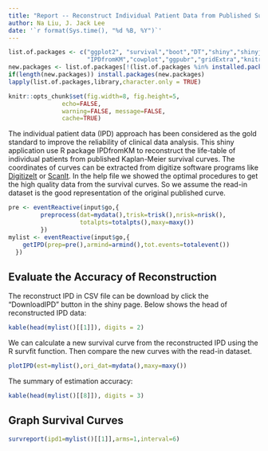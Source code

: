 ```yaml
---
title: "Report -- Reconstruct Individual Patient Data from Published Survival Curves Using IPDfromKM Package"
author: Na Liu, J. Jack Lee
date: '`r format(Sys.time(), "%d %B, %Y")`'
---
```

```r
list.of.packages <- c("ggplot2", "survival","boot","DT","shiny","shinyjs",
                      "IPDfromKM","cowplot","ggpubr","gridExtra","knitr","devtools")
new.packages <- list.of.packages[!(list.of.packages %in% installed.packages()[,"Package"])]
if(length(new.packages)) install.packages(new.packages)
lapply(list.of.packages,library,character.only = TRUE)
```

```r
knitr::opts_chunk$set(fig.width=8, fig.height=5, 
               echo=FALSE, 
               warning=FALSE, message=FALSE, 
               cache=TRUE)
```


The individual patient data (IPD) approach has been considered as the gold standard to improve the reliability of clinical data analysis. This shiny application use R package IPDfromKM to reconstruct the life-table of individual patients from published Kaplan-Meier survival curves. The coordinates of curves can be extracted from digitize software programs like [DigitizeIt](<https://www.digitizeit.de>) or [ScanIt](<https://www.amsterchem.com/scanit.html>). In the help file we showed the optimal procedures to get the high quality data from the survival curves. So we assume the read-in dataset is the good representation of the original published curve.  


```r
pre <- eventReactive(input$go,{
         preprocess(dat=mydata(),trisk=trisk(),nrisk=nrisk(),
                    totalpts=totalpts(),maxy=maxy())
         })
mylist <- eventReactive(input$go,{
    getIPD(prep=pre(),armind=armind(),tot.events=totalevent())
  })

```

## Evaluate the Accuracy of Reconstruction
The reconstruct IPD in CSV file can be download by click the "DownloadIPD" button in the shiny page. Below shows the head of reconstructed IPD data:


```r
kable(head(mylist()[[1]]), digits = 2)
```

We can calculate a new survival curve from the reconstructed IPD using the R survfit function. Then compare the new curves with the read-in dataset.

```r
plotIPD(est=mylist(),ori_dat=mydata(),maxy=maxy())
```

The summary of estimation accuracy:
```r
kable(head(mylist()[[8]]), digits = 3)
```

## Graph Survival Curves
```r
survreport(ipd1=mylist()[[1]],arms=1,interval=6)
```

